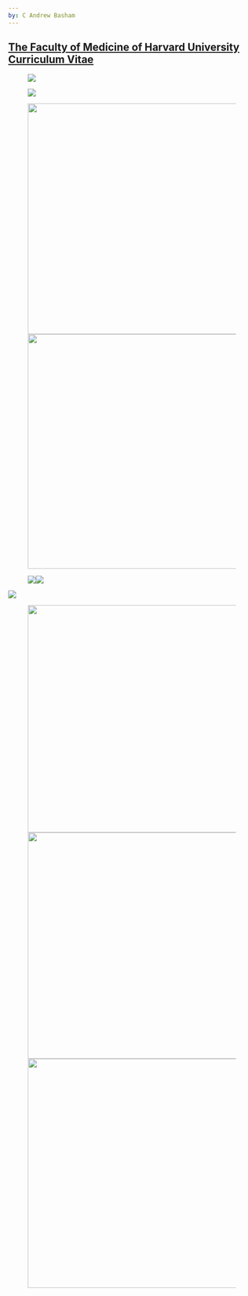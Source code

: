 ```yaml
---
by: C Andrew Basham
---
```


## [The Faculty of Medicine of Harvard University Curriculum Vitae](https://andrewbasham.com/images/document/13048616/CAndrewBasham_HarvardCV_2025jan04b.pdf)

![![](images/clipboard-4001204927.png)](images/clipboard-2188505394.png){fig-align="left"}

![![](images/clipboard-654238987.png)](images/clipboard-509353462.png){fig-align="left"}

![![](images/clipboard-2174882003.png){width="478"}](images/clipboard-2174882003.png){fig-align="left" width="470"}

![![](images/clipboard-2924364510.png)![](images/clipboard-2048674836.png)](images/clipboard-3127294263.png){fig-align="left"}

![](images/clipboard-1587813459.png){fig-align="left"}

![![](images/clipboard-509042800.png){width="461"}![](images/clipboard-1366839879.png){width="467"}](images/clipboard-3750453538.png){fig-align="left" width="463"}
